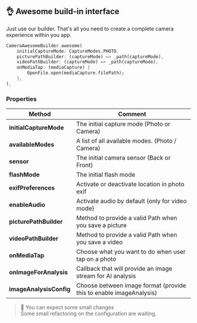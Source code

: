 ## 👌 Awesome build-in interface

Just use our builder. 
That's all you need to create a complete camera experience within you app.

```dart
CameraAwesomeBuilder.awesome(
    initialCaptureMode: CaptureModes.PHOTO,
    picturePathBuilder: (captureMode) => _path(captureMode),
    videoPathBuilder: (captureMode) => _path(captureMode),
    onMediaTap: (mediaCapture) {
        OpenFile.open(mediaCapture.filePath);
    },
),
```

### Properties

| Method                           | Comment | 
|----------------------------------|---------|
| **initialCaptureMode**           | The initial capture mode (Photo or Camera)  |
| **availableModes**           | A list of all available modes. (Photo / Camera) |
| **sensor**           | The initial camera sensor (Back or Front) |
| **flashMode**           | The initial flash mode |
| **exifPreferences**           | Activate or deactivate location in photo exif |
| **enableAudio**           | Activate audio by default (only for video mode) |
| **picturePathBuilder**           | Method to provide a valid Path when you save a picture |
| **videoPathBuilder**           | Method to provide a valid Path when you save a video |
| **onMediaTap**           | Choose what you want to do when user tap on a photo |
| **onImageForAnalysis**           | Callback that will provide an image stream for AI analysis |
| **imageAnalysisConfig** | Choose between image format (provide this to enable imageAnalysis) |

> 🚧 You can expect some small changes <br/>
> Some small refactoring on the configuration are waiting. 



